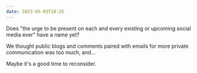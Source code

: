 ```yaml
---
date: 2023-05-03T18:25
---
```


Does "the urge to be present on each and every existing or upcoming social media ever" have a name yet?

We thought public blogs and comments paired with emails for more private communication was too much, and…

Maybe it's a good time to reconsider.
